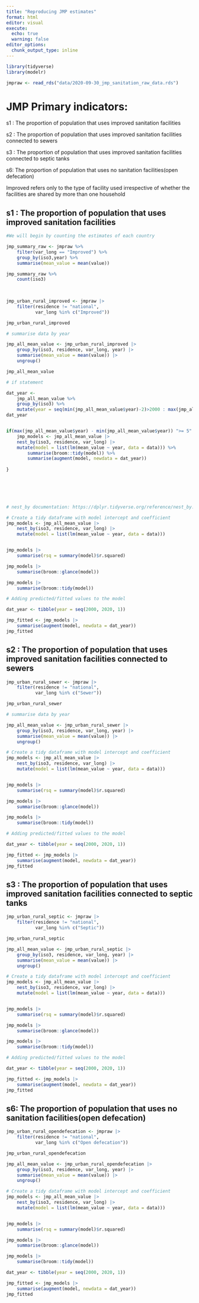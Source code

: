 ```yaml
---
title: "Reproducing JMP estimates"
format: html
editor: visual
execute:
  echo: true
  warning: false
editor_options: 
  chunk_output_type: inline
---
```


```r
library(tidyverse)
library(modelr)
```

```r
jmpraw <- read_rds("data/2020-09-30_jmp_sanitation_raw_data.rds")
```

# JMP Primary indicators:

s1 : The proportion of population that uses improved sanitation facilities

s2 : The proportion of population that uses improved sanitation facilities connected to sewers

s3 : The proportion of population that uses improved sanitation facilities connected to septic tanks

s6: The proportion of population that uses no sanitation facilities(open defecation)

Improved refers only to the type of facility used irrespective of whether the facilities are shared by more than one household

## s1 : The proportion of population that uses improved sanitation facilities

```r

#We will begin by counting the estimates of each country

jmp_summary_raw <- jmpraw %>%
    filter(var_long == "Improved") %>% 
    group_by(iso3,year) %>% 
    summarise(mean_value = mean(value))

jmp_summary_raw %>% 
    count(iso3)
    
    
```

```r
jmp_urban_rural_improved <- jmpraw |> 
    filter(residence != "national",
           var_long %in% c("Improved"))

jmp_urban_rural_improved

```

```r
# summarise data by year

jmp_all_mean_value <- jmp_urban_rural_improved |> 
    group_by(iso3, residence, var_long, year) |> 
    summarise(mean_value = mean(value)) |> 
    ungroup()

jmp_all_mean_value
```


```r
# if statement 

dat_year <-
    jmp_all_mean_value %>% 
    group_by(iso3) %>% 
    mutate(year = seq(min(jmp_all_mean_value$year)-2)>2000 : max(jmp_all_mean_value$year))
dat_year


if(max(jmp_all_mean_value$year) - min(jmp_all_mean_value$year)) ">= 5" { 
    jmp_models <- jmp_all_mean_value |> 
    nest_by(iso3, residence, var_long) |> 
    mutate(model = list(lm(mean_value ~ year, data = data))) %>% 
        summarise(broom::tidy(model)) %>% 
        summarise(augment(model, newdata = dat_year))
        
}
    

 




```



```r
# nest_by documentation: https://dplyr.tidyverse.org/reference/nest_by.html

# Create a tidy dataframe with model intercept and coefficient
jmp_models <- jmp_all_mean_value |> 
    nest_by(iso3, residence, var_long) |> 
    mutate(model = list(lm(mean_value ~ year, data = data))) 


jmp_models |> 
    summarise(rsq = summary(model)$r.squared)

jmp_models |> 
    summarise(broom::glance(model))

jmp_models |> 
    summarise(broom::tidy(model))
```

```r

# Adding predicted/fitted values to the model

dat_year <- tibble(year = seq(2000, 2020, 1))

jmp_fitted <- jmp_models |> 
    summarise(augment(model, newdata = dat_year))
jmp_fitted

```

## s2 : The proportion of population that uses improved sanitation facilities connected to sewers

```r
jmp_urban_rural_sewer <- jmpraw |> 
    filter(residence != "national",
           var_long %in% c("Sewer"))

jmp_urban_rural_sewer
```

```r
# summarise data by year

jmp_all_mean_value <- jmp_urban_rural_sewer |> 
    group_by(iso3, residence, var_long, year) |> 
    summarise(mean_value = mean(value)) |> 
    ungroup()
```

```r
# Create a tidy dataframe with model intercept and coefficient
jmp_models <- jmp_all_mean_value |> 
    nest_by(iso3, residence, var_long) |> 
    mutate(model = list(lm(mean_value ~ year, data = data))) 


jmp_models |> 
    summarise(rsq = summary(model)$r.squared)

jmp_models |> 
    summarise(broom::glance(model))

jmp_models |> 
    summarise(broom::tidy(model))
```

```r
# Adding predicted/fitted values to the model

dat_year <- tibble(year = seq(2000, 2020, 1))

jmp_fitted <- jmp_models |> 
    summarise(augment(model, newdata = dat_year))
jmp_fitted

```

## s3 : The proportion of population that uses improved sanitation facilities connected to septic tanks

```r
jmp_urban_rural_septic <- jmpraw |> 
    filter(residence != "national",
           var_long %in% c("Septic"))

jmp_urban_rural_septic
```

```r
jmp_all_mean_value <- jmp_urban_rural_septic |> 
    group_by(iso3, residence, var_long, year) |> 
    summarise(mean_value = mean(value)) |> 
    ungroup()
```

```r
# Create a tidy dataframe with model intercept and coefficient
jmp_models <- jmp_all_mean_value |> 
    nest_by(iso3, residence, var_long) |> 
    mutate(model = list(lm(mean_value ~ year, data = data))) 


jmp_models |> 
    summarise(rsq = summary(model)$r.squared)

jmp_models |> 
    summarise(broom::glance(model))

jmp_models |> 
    summarise(broom::tidy(model))
```

```r
# Adding predicted/fitted values to the model

dat_year <- tibble(year = seq(2000, 2020, 1))

jmp_fitted <- jmp_models |> 
    summarise(augment(model, newdata = dat_year))
jmp_fitted
```

## s6: The proportion of population that uses no sanitation facilities(open defecation)

```r
jmp_urban_rural_opendefecation <- jmpraw |> 
    filter(residence != "national",
           var_long %in% c("Open defecation"))

jmp_urban_rural_opendefecation
```

```r
jmp_all_mean_value <- jmp_urban_rural_opendefecation |> 
    group_by(iso3, residence, var_long, year) |> 
    summarise(mean_value = mean(value)) |> 
    ungroup()

```

```r
# Create a tidy dataframe with model intercept and coefficient
jmp_models <- jmp_all_mean_value |> 
    nest_by(iso3, residence, var_long) |> 
    mutate(model = list(lm(mean_value ~ year, data = data))) 


jmp_models |> 
    summarise(rsq = summary(model)$r.squared)

jmp_models |> 
    summarise(broom::glance(model))

jmp_models |> 
    summarise(broom::tidy(model))
```

```r
dat_year <- tibble(year = seq(2000, 2020, 1))

jmp_fitted <- jmp_models |> 
    summarise(augment(model, newdata = dat_year))
jmp_fitted
```
